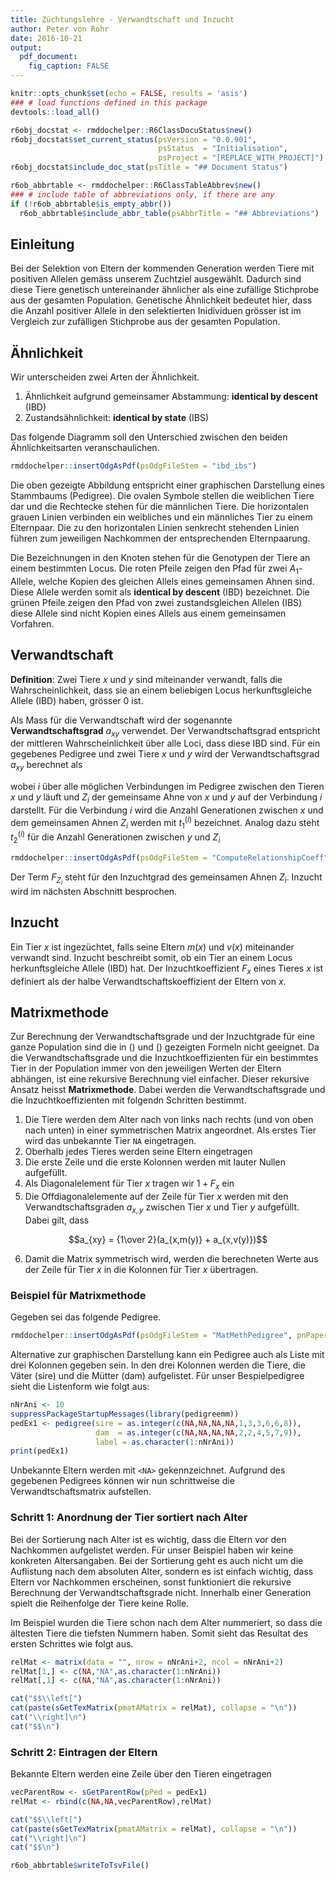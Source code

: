 ```yaml
---
title: Züchtungslehre - Verwandtschaft und Inzucht
author: Peter von Rohr
date: 2016-10-21
output: 
  pdf_document:
    fig_caption: FALSE
---
```


```r
knitr::opts_chunk$set(echo = FALSE, results = 'asis')
### # load functions defined in this package
devtools::load_all()
```

```r
r6obj_docstat <- rmddochelper::R6ClassDocuStatus$new()
r6obj_docstat$set_current_status(psVersion = "0.0.901",
                                 psStatus  = "Initialisation",
                                 psProject = "[REPLACE_WITH_PROJECT]")
r6obj_docstat$include_doc_stat(psTitle = "## Document Status")
```


```r
r6ob_abbrtable <- rmddochelper::R6ClassTableAbbrev$new()
### # include table of abbreviations only, if there are any
if (!r6ob_abbrtable$is_empty_abbr())
  r6ob_abbrtable$include_abbr_table(psAbbrTitle = "## Abbreviations")
```

## Einleitung
Bei der Selektion von Eltern der kommenden Generation werden Tiere mit positiven Allelen gemäss unserem Zuchtziel ausgewählt. Dadurch sind diese Tiere genetisch untereinander ähnlicher als eine zufällige Stichprobe aus der gesamten Population. Genetische Ähnlichkeit bedeutet hier, dass die Anzahl positiver Allele in den selektierten Inidividuen grösser ist im Vergleich zur zufälligen Stichprobe aus der gesamten Population.


## Ähnlichkeit
Wir unterscheiden zwei Arten der Ähnlichkeit. 

1. Ähnlichkeit aufgrund gemeinsamer Abstammung: __identical by descent__ (IBD)
2. Zustandsähnlichkeit: __identical by state__ (IBS)

Das folgende Diagramm soll den Unterschied zwischen den beiden Ähnlichkeitsarten veranschaulichen.

```r
rmddochelper::insertOdgAsPdf(psOdgFileStem = "ibd_ibs")
```

Die oben gezeigte Abbildung entspricht einer graphischen Darstellung eines Stammbaums (Pedigree). Die ovalen Symbole stellen die weiblichen Tiere dar und die Rechtecke stehen für die männlichen Tiere. Die horizontalen grauen Linien verbinden ein weibliches und ein männliches Tier zu einem Elternpaar. Die zu den horizontalen Linien senkrecht stehenden Linien führen zum jeweiligen Nachkommen der entsprechenden Elternpaarung. 

Die Bezeichnungen in den Knoten stehen für die Genotypen der Tiere an einem bestimmten Locus. Die roten Pfeile zeigen den Pfad für zwei $A_1$-Allele, welche Kopien des gleichen Allels eines gemeinsamen Ahnen sind. Diese Allele werden somit als __identical by descent__ (IBD) bezeichnet. Die grünen Pfeile zeigen den Pfad von zwei zustandsgleichen Allelen (IBS) diese Allele sind nicht Kopien eines Allels aus einem gemeinsamen Vorfahren.


## Verwandtschaft
__Definition__: Zwei Tiere $x$ und $y$ sind miteinander verwandt, falls die Wahrscheinlichkeit, dass sie an einem beliebigen Locus herkunftsgleiche Allele (IBD) haben, grösser $0$ ist. 

Als Mass für die Verwandtschaft wird der sogenannte __Verwandtschaftsgrad__ $a_{xy}$ verwendet. Der Verwandtschaftsgrad entspricht der mittleren Wahrscheinlichkeit über alle Loci, dass diese IBD sind. Für ein gegebenes Pedigree und zwei Tiere $x$ und $y$ wird der Verwandtschaftsgrad $a_{xy}$ berechnet als

\begin{equation}
a_{x,y} = \sum_{i=1}^P\left({1\over 2}\right)^{t_1^{(i)}+t_2^{(i)}}(1+F_{Z_i})
\label{eq:RelationshipCoefficient}
\end{equation}

wobei $i$ über alle möglichen Verbindungen im Pedigree zwischen den Tieren $x$ und $y$ läuft und $Z_i$ der gemeinsame Ahne von $x$ und $y$ auf der Verbindung $i$ darstellt. Für die Verbindung $i$ wird die Anzahl Generationen zwischen $x$ und dem gemeinsamen Ahnen $Z_i$ werden mit $t_1^{(i)}$ bezeichnet. Analog dazu steht $t_2^{(i)}$ für die Anzahl Generationen zwischen $y$ und $Z_i$

```r
rmddochelper::insertOdgAsPdf(psOdgFileStem = "ComputeRelationshipCoeff", pnPaperWidthScale = 0.6)
```

Der Term $F_{Z_i}$ steht für den Inzuchtgrad des gemeinsamen Ahnen $Z_i$. Inzucht wird im nächsten Abschnitt besprochen. 


## Inzucht
Ein Tier $x$ ist ingezüchtet, falls seine Eltern $m(x)$ und $v(x)$ miteinander verwandt sind. Inzucht beschreibt somit, ob ein Tier an einem Locus herkunftsgleiche Allele (IBD) hat. Der Inzuchtkoeffizient $F_x$ eines Tieres $x$ ist definiert als der halbe Verwandtschaftskoeffizient der Eltern von $x$. 

\begin{equation}
F_x = {1\over 2}a_{m(x),v(x)} = {1\over 2}\sum_{i=1}^P\left({1\over 2}\right)^{t_1^{(i)}+t_2^{(i)}}(1+F_{Z_i})
      = \sum_{i=1}^P\left({1\over 2}\right)^{t_1^{(i)}+t_2^{(i)}+1}(1+F_{Z_i})
\label{eq:InbreedingCoefficient}
\end{equation}


## Matrixmethode
Zur Berechnung der Verwandtschaftsgrade und der Inzuchtgrade für eine ganze Population sind die in (\ref{eq:RelationshipCoefficient}) und (\ref{eq:InbreedingCoefficient}) gezeigten Formeln nicht geeignet. Da die Verwandtschaftsgrade und die Inzuchtkoeffizienten für ein bestimmtes Tier in der Population immer von den jeweiligen Werten der Eltern abhängen, ist eine rekursive Berechnung viel einfacher. Dieser rekursive Ansatz heisst __Matrixmethode__. Dabei werden die Verwandtschaftsgrade und die Inzuchtkoeffizienten mit folgendn Schritten bestimmt.

1. Die Tiere werden dem Alter nach von links nach rechts (und von oben nach unten) in einer symmetrischen Matrix angeordnet. Als erstes Tier wird das unbekannte Tier `NA` eingetragen.
2. Oberhalb jedes Tieres werden seine Eltern eingetragen
3. Die erste Zeile und die erste Kolonnen werden mit lauter Nullen aufgefüllt.
4. Als Diagonalelement für Tier $x$ tragen wir $1+F_x$ ein
5. Die Offdiagonalelemente auf der Zeile für Tier $x$ werden mit den Verwandtschaftsgraden $a_{x,y}$ zwischen Tier $x$ und Tier $y$  aufgefüllt. Dabei gilt, dass 

$$a_{xy} = {1\over 2}(a_{x,m(y)} + a_{x,v(y)})$$

6. Damit die Matrix symmetrisch wird, werden die berechneten Werte aus der Zeile für Tier $x$ in die Kolonnen für Tier $x$ übertragen.

### Beispiel für Matrixmethode
Gegeben sei das folgende Pedigree.


```r
rmddochelper::insertOdgAsPdf(psOdgFileStem = "MatMethPedigree", pnPaperWidthScale = 0.4)
```

Alternative zur graphischen Darstellung kann ein Pedigree auch als Liste mit drei Kolonnen gegeben sein. In den drei Kolonnen werden die Tiere, die Väter (sire) und die Mütter (dam) aufgelistet. Für unser Bespielpedigree sieht die Listenform wie folgt aus:

```r
nNrAni <- 10
suppressPackageStartupMessages(library(pedigreemm))
pedEx1 <- pedigree(sire = as.integer(c(NA,NA,NA,NA,1,3,3,6,6,8)), 
                   dam  = as.integer(c(NA,NA,NA,NA,2,2,4,5,7,9)), 
                   label = as.character(1:nNrAni))
print(pedEx1)
```

Unbekannte Eltern werden mit `<NA>` gekennzeichnet. Aufgrund des gegebenen Pedigrees können wir nun schrittweise die Verwandtschaftsmatrix aufstellen.

### Schritt 1: Anordnung der Tier sortiert nach Alter
Bei der Sortierung nach Alter ist es wichtig, dass die Eltern vor den Nachkommen aufgelistet werden. Für unser Beispiel haben wir keine konkreten Altersangaben. Bei der Sortierung geht es auch nicht um die Auflistung nach dem absoluten Alter, sondern es ist einfach wichtig, dass Eltern vor Nachkommen erscheinen, sonst funktioniert die rekursive Berechnung der Verwandtschaftsgrade nicht. Innerhalb einer Generation spielt die Reihenfolge der Tiere keine Rolle.

Im Beispiel wurden die Tiere schon nach dem Alter nummeriert, so dass die ältesten Tiere die tiefsten Nummern haben. Somit sieht das Resultat des ersten Schrittes wie folgt aus.

```r
relMat <- matrix(data = "", nrow = nNrAni+2, ncol = nNrAni+2)
relMat[1,] <- c(NA,"NA",as.character(1:nNrAni))
relMat[,1] <- c(NA,"NA",as.character(1:nNrAni))

```

```r
cat("$$\\left[")
cat(paste(sGetTexMatrix(pmatAMatrix = relMat), collapse = "\n"))
cat("\\right]\n")
cat("$$\n")
```

\pagebreak

### Schritt 2: Eintragen der Eltern
Bekannte Eltern werden eine Zeile über den Tieren eingetragen

```r
vecParentRow <- sGetParentRow(pPed = pedEx1)
relMat <- rbind(c(NA,NA,vecParentRow),relMat)
```

```r
cat("$$\\left[")
cat(paste(sGetTexMatrix(pmatAMatrix = relMat), collapse = "\n"))
cat("\\right]\n")
cat("$$\n")
```



```r
r6ob_abbrtable$writeToTsvFile()
```
<!-- END of document                 -- 
  -- Below this must not be anything -->


